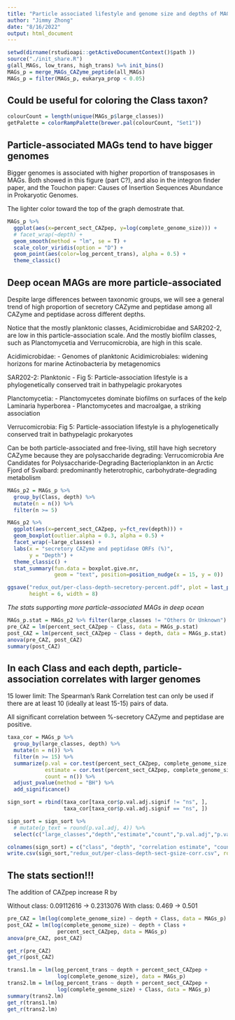```yaml
---
title: "Particle associated lifestyle and genome size and depths of MAGs"
author: "Jimmy Zhong"
date: "8/16/2022"
output: html_document
---
```


```r
setwd(dirname(rstudioapi::getActiveDocumentContext()$path ))
source("./init_share.R")
g(all_MAGs, low_trans, high_trans) %=% init_bins()
MAGs_p = merge_MAGs_CAZyme_peptide(all_MAGs)
MAGs_p = filter(MAGs_p, eukarya_prop < 0.05)
```

## Could be useful for coloring the Class taxon?
```r
colourCount = length(unique(MAGs_p$large_classes))
getPalette = colorRampPalette(brewer.pal(colourCount, "Set1"))
```

## Particle-associated MAGs tend to have bigger genomes

Bigger genomes is associated with higher proportion of transposases in MAGs.
Both showed in this figure (part C?), and also in the integron finder paper, and
the Touchon paper: Causes of Insertion Sequences Abundance in Prokaryotic Genomes.

The lighter color toward the top of the graph demostrate that.

```r
MAGs_p %>%
  ggplot(aes(x=percent_sect_CAZpep, y=log(complete_genome_size))) +
  # facet_wrap(~depth) +
  geom_smooth(method = "lm", se = T) +
  scale_color_viridis(option = "D") +
  geom_point(aes(color=log_percent_trans), alpha = 0.5) +
  theme_classic()

```


## Deep ocean MAGs are more particle-associated

Despite large differences between taxonomic groups, we will see a general
trend of high proportion of secretory CAZyme and peptidase among all CAZyme
and peptidase across different depths.

Notice that the mostly planktonic classes, Acidimicrobidae and SAR202-2,
are low in this particle-association scale. And the mostly biofilm classes,
such as Planctomycetia and Verrucomicrobia, are high in this scale.

Acidimicrobidae:
- Genomes of planktonic Acidimicrobiales: widening horizons for marine Actinobacteria by metagenomics

SAR202-2: Planktonic
- Fig 5: Particle-association lifestyle is a phylogenetically
conserved trait in bathypelagic prokaryotes

Planctomycetia:
- Planctomycetes dominate biofilms on surfaces of the kelp Laminaria hyperborea
- Planctomycetes and macroalgae, a striking association

Verrucomicrobia:
Fig 5: Particle-association lifestyle is a phylogenetically
conserved trait in bathypelagic prokaryotes

Can be both particle-associated and free-living, still have high secretory CAZyme because they are polysaccharide degrading:
Verrucomicrobia Are Candidates for Polysaccharide-Degrading Bacterioplankton in an Arctic Fjord of Svalbard: predominantly heterotrophic, carbohydrate-degrading metabolism

```r
MAGs_p2 = MAGs_p %>%
  group_by(Class, depth) %>%
  mutate(n = n()) %>%
  filter(n >= 5)

MAGs_p2 %>%
  ggplot(aes(x=percent_sect_CAZpep, y=fct_rev(depth))) +
  geom_boxplot(outlier.alpha = 0.3, alpha = 0.5) +
  facet_wrap(~large_classes) +
  labs(x = "secretory CAZyme and peptidase ORFs (%)",
       y = "Depth") +
  theme_classic() +
  stat_summary(fun.data = boxplot.give.nr, 
               geom = "text", position=position_nudge(x = 15, y = 0))

ggsave("redux_out/per-class-depth-secretory-percent.pdf", plot = last_plot(),
       height = 6, width = 8)
```

*The stats supporting more particle-associated MAGs in deep ocean*
```r
MAGs_p.stat = MAGs_p2 %>% filter(large_classes != "Others Or Unknown")
pre_CAZ = lm(percent_sect_CAZpep ~ Class, data = MAGs_p.stat)
post_CAZ = lm(percent_sect_CAZpep ~ Class + depth, data = MAGs_p.stat)
anova(pre_CAZ, post_CAZ)
summary(post_CAZ)
```


## In each Class and each depth, particle-association correlates with larger genomes

15 lower limit: The Spearman's Rank Correlation test can only be used if
there are at least 10 (ideally at least 15-15) pairs of data.

All significant correlation between %-secretory CAZyme and peptidase are positive.

```r
taxa_cor = MAGs_p %>%
  group_by(large_classes, depth) %>%
  mutate(n = n()) %>%
  filter(n >= 15) %>%
  summarize(p.val = cor.test(percent_sect_CAZpep, complete_genome_size, method = "spearman")$p.val,
            estimate = cor.test(percent_sect_CAZpep, complete_genome_size, method = "spearman")$estimate,
            count = n()) %>%
  adjust_pvalue(method = "BH") %>%
  add_significance()

sign_sort = rbind(taxa_cor[taxa_cor$p.val.adj.signif != "ns", ],
                  taxa_cor[taxa_cor$p.val.adj.signif == "ns", ]) 

sign_sort = sign_sort %>%
  # mutate(p_text = round(p.val.adj, 4)) %>%
  select(c("large_classes","depth","estimate","count","p.val.adj","p.val.adj.signif"))

colnames(sign_sort) = c("class", "depth", "correlation estimate", "count", "adjusted p-value", "significance")
write.csv(sign_sort,"redux_out/per-class-depth-sect-gsize-corr.csv", row.names = FALSE)
```


## The stats section!!!

The addition of CAZpep increase R by

Without class: 0.09112616 -> 0.2313076
With class: 0.469 -> 0.501

```r
pre_CAZ = lm(log(complete_genome_size) ~ depth + Class, data = MAGs_p)
post_CAZ = lm(log(complete_genome_size) ~ depth + Class +
                percent_sect_CAZpep, data = MAGs_p)
anova(pre_CAZ, post_CAZ)

get_r(pre_CAZ)
get_r(post_CAZ)
```


```r
trans1.lm = lm(log_percent_trans ~ depth + percent_sect_CAZpep + 
                log(complete_genome_size), data = MAGs_p)
trans2.lm = lm(log_percent_trans ~ depth + percent_sect_CAZpep + 
                log(complete_genome_size) + Class, data = MAGs_p)
summary(trans2.lm)
get_r(trans1.lm)
get_r(trans2.lm)
```




